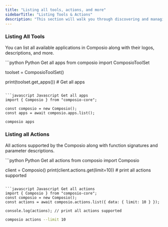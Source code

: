 ```yaml
---
title: "Listing all tools, actions, and more"
sidebarTitle: "Listing Tools & Actions"
description: "This section will walk you through discovering and managing the tools, integrations, actions, and more."
---
```


### Listing All Tools

You can list all available applications in Composio along with their logos, descriptions, and more.


<CodeGroup>
```python Python Get all apps
from composio import ComposioToolSet

toolset = ComposioToolSet()

print(toolset.get_apps()) # Get all apps
```

```javascript Javascript Get all apps
import { Composio } from "composio-core";

const composio = new Composio();
const apps = await composio.apps.list();
```

```bash CLI Get all apps
composio apps
```


</CodeGroup>

### Listing all Actions

All actions supported by the Composio along with function signatures and parameter descriptions.

<CodeGroup>
```python Python Get all actions
from composio import Composio

client = Composio()
print(client.actions.get(limit=10)) # print all actions supported
```

```javascript Javascript Get all actions
import { Composio } from "composio-core";
const composio = new Composio();
const actions = await composio.actions.list({ data: { limit: 10 } });

console.log(actions); // print all actions supported
```

```bash CLI Get all actions
composio actions --limit 10
```
</CodeGroup>